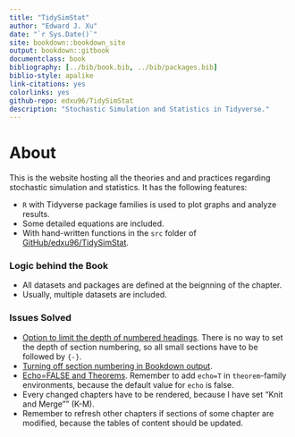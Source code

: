 ```yaml
---
title: "TidySimStat"
author: "Edward J. Xu"
date: "`r Sys.Date()`"
site: bookdown::bookdown_site
output: bookdown::gitbook
documentclass: book
bibliography: [../bib/book.bib, ../bib/packages.bib]
biblio-style: apalike
link-citations: yes
colorlinks: yes
github-repo: edxu96/TidySimStat
description: "Stochastic Simulation and Statistics in Tidyverse."
---
```


# About {-}

This is the website hosting all the theories and and practices regarding stochastic simulation and statistics. It has the following features:

- `R` with Tidyverse package families is used to plot graphs and analyze results.
- Some detailed equations are included.
- With hand-written functions in the `src` folder of [GitHub/edxu96/TidySimStat](https://github.com/edxu96/TidySimStat).

### Logic behind the Book {-}

- All datasets and packages are defined at the beignning of the chapter.
- Usually, multiple datasets are included.

### Issues Solved {-}

- [Option to limit the depth of numbered headings](https://github.com/rstudio/bookdown/issues/495). There is no way to set the depth of section numbering, so all small sections have to be followed by `{-}`.
- [Turning off section numbering in Bookdown output](https://community.rstudio.com/t/turning-off-section-numbering-in-bookdown-output/16272).
- [Echo=FALSE and Theorems](https://github.com/rstudio/bookdown/issues/220). Remember to add `echo=T` in `theorem`-family environments, because the default value for `echo` is false.
- Every changed chapters have to be rendered, because I have set "Knit and Merge"" (K-M).
- Remember to refresh other chapters if sections of some chapter are modified, because the tables of content should be updated.
